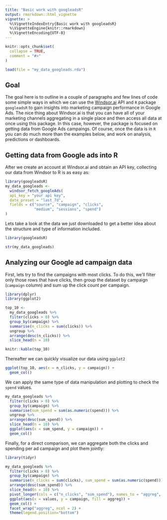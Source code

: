 ```yaml
---
title: "Basic work with googleadsR"
output: rmarkdown::html_vignette
vignette: >
  %\VignetteIndexEntry{Basic work with googleadsR}
  %\VignetteEngine{knitr::rmarkdown}
  %\VignetteEncoding{UTF-8}
---
```


```r
knitr::opts_chunk$set(
  collapse = TRUE,
  comment = "#>"
)

load(file = "my_data_googleads.rda")
```

## Goal

The goal here is to outline in a couple of paragraphs and few lines of code some simple ways in which we can use the [Windsor.ai](https://windsor.ai/) API and `R` package `googleadsR` to gain insights into marketing campaign performance in Google Ads. The nice thing about Windsor.ai is that you can have all of your marketing channels aggregating in a single place and then access all data at once using this package. In this case, however, the package is focused on getting data from Google Ads campaings. Of course, once the data is in `R` you can do much more than the examples below, and work on analysis, predictions or dashboards.

## Getting data from Google ads into R

After we create an account at Windsor.ai and obtain an API key, collecting our data from Windsor to R is as easy as:


```r
library(googleadsR)
my_data_googleads <- 
  windsor_fetch_googleAds(
  api_key = "your api key",
  date_preset = "last_7d",
  fields = c("source", "campaign", "clicks",
             "medium", "sessions", "spend")
)
```

Lets take a look at the data we just downloaded to get a better idea about the structure and type of information included. 

```r
library(googleadsR)
```

```r
str(my_data_googleads)
```

## Analyzing our Google ad campaign data 

First, lets try to find the campaigns with most clicks. To do this, we'll filter only those rows that have clicks, then group the dataset by campaign (`campaign` column) and sum up the click count per campaign.

```r
library(dplyr)
library(ggplot2)

top_10 <- 
  my_data_googleads %>% 
  filter(clicks > 0) %>% 
  group_by(campaign) %>% 
  summarise(n_clicks = sum(clicks)) %>% 
  ungroup %>% 
  arrange(desc(n_clicks)) %>% 
  slice_head(n = 10)

knitr::kable(top_10)
```

Thereafter we can quickly visualize our data using `ggplot2`

```r
ggplot(top_10, aes(x = n_clicks, y = campaign)) +
  geom_col()
```

We can apply the same type of data manipulation and plotting to check the `spend` values.

```r
my_data_googleads %>%
  filter(clicks > 0) %>%
  group_by(campaign) %>%
  summarise(sum_spend = sum(as.numeric(spend))) %>%
  ungroup %>%
  arrange(desc(sum_spend)) %>%
  slice_head(n = 10) %>%
  ggplot(aes(x = sum_spend, y = campaign)) +
  geom_col()
```

Finally, for a direct comparison, we can aggregate both the clicks and spending per ad campaign and plot them jointly:

```r
library(tidyr)

my_data_googleads %>%
  filter(clicks > 0) %>%
  group_by(campaign) %>%
  summarise(n_clicks = sum(clicks), sum_spend = sum(as.numeric(spend))) %>%
  arrange(desc(sum_spend)) %>%
  slice_head(n = 10) %>%
  pivot_longer(cols = c("n_clicks", "sum_spend"), names_to = "aggreg", values_to = "values") %>%  
  ggplot(aes(x = values, y = campaign, fill = aggreg)) +
  geom_col() +
  facet_wrap("aggreg", ncol = 2) + 
  theme(legend.position="bottom")
```

